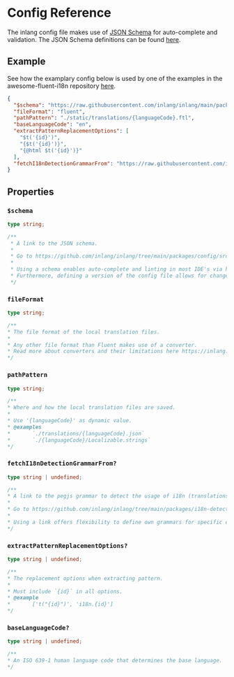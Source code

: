 
# Config Reference

The inlang config file makes use of [JSON Schema](https://json-schema.org/) for auto-complete and validation. The JSON
Schema definitions can be found [here](https://github.com/inlang/inlang/tree/main/packages/config/src/schemas).

## Example

See how the examplary config below is used by one of the examples in the awesome-fluent-i18n repository
[here](https://github.com/inlang/awesome-fluent-i18n/blob/main/examples/svelte-kit/inlang.config.json).

```json
{
  "$schema": "https://raw.githubusercontent.com/inlang/inlang/main/packages/config/src/schemas/v0.1.json",
  "fileFormat": "fluent",
  "pathPattern": "./static/translations/{languageCode}.ftl",
  "baseLanguageCode": "en",
  "extractPatternReplacementOptions": [
    "$t('{id}')",
    "{$t('{id}')}",
    "{@html $t('{id}')}"
  ],
  "fetchI18nDetectionGrammarFrom": "https://raw.githubusercontent.com/inlang/inlang/main/packages/i18n-detection/src/grammars/t-function.pegjs"
}
```

## Properties

### `$schema`

```ts
type string;

/**
 * A link to the JSON schema.
 *
 * Go to https://github.com/inlang/inlang/tree/main/packages/config/src/schemas to see a list of all schemas.
 *
 * Using a schema enables auto-complete and linting in most IDE's via https://json-schema.org/.
 * Furthermore, defining a version of the config file allows for changes down the line with auto-migration scripts.
 */
```

### `fileFormat`

```ts
type string;

/**
* The file format of the local translation files.
*
* Any other file format than Fluent makes use of a converter.
* Read more about converters and their limitations here https://inlang.dev/architecture/overview#support-for-file-formats-other-than-fluent.
*/
```

### `pathPattern`

```ts
type string;

/**
* Where and how the local translation files are saved.
*
* Use '{languageCode}' as dynamic value.
* @examples
* 		`./translations/{languageCode}.json`
* 		`./{languageCode}/Localizable.strings`
*/
```

### `fetchI18nDetectionGrammarFrom?`

```ts
type string | undefined;

/**
* A link to the pegjs grammar to detect the usage of i18n (translations) in the source code.
*
* Go to https://github.com/inlang/inlang/tree/main/packages/i18n-detection/src/grammars for predefined grammars.
*
* Using a link offers flexibility to define own grammars for specific environments. Go to
*/
```

### `extractPatternReplacementOptions?`

```ts
type string | undefined;

/**
* The replacement options when extracting pattern.
*
* Must include `{id}` in all options.
* @example
* 		['t("{id}")', 'i18n.{id}']
*/
```

### `baseLanguageCode?`

```ts
type string | undefined;

/**
* An ISO 639-1 human language code that determines the base language.
*/
```
